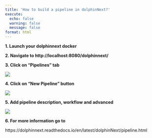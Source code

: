 ```yaml
---
title: 'How to build a pipeline in dolphinNext?'
execute:
  echo: false
  warning: false
  message: false
format: html
---
```


**1. Launch your dolphinnext docker**

**2. Navigate to http://localhost:8080/dolphinnext/**

**3. Click on "Pipelines" tab**

![](https://ajeuwbhvhr.cloudimg.io/colony-recorder.s3.amazonaws.com/files/2023-08-10/4564996b-31da-497f-8314-6a93835d6ba9/screenshot.png?tl_px=0,0&br_px=774,433&force_format=png&width=560.0)

**4. Click on "New Pipeline" button**

![](https://ajeuwbhvhr.cloudimg.io/colony-recorder.s3.amazonaws.com/files/2023-08-10/f86e7417-d5cc-4e85-9166-317508091960/user_cropped_screenshot.jpeg?tl_px=0,0&br_px=1075,600&force_format=png&width=560.0&wat_scale=50&wat=1&wat_opacity=0.7&wat_gravity=northwest&wat_url=https://colony-recorder.s3.us-west-1.amazonaws.com/images/watermarks/FB923C_standard.png&wat_pad=5,102)

**5. Add pipeline description, workflow and advanced **

![](https://ajeuwbhvhr.cloudimg.io/colony-recorder.s3.amazonaws.com/files/2023-08-10/335c2b99-c9df-4f82-bd03-514cc155461e/user_cropped_screenshot.jpeg?tl_px=0,0&br_px=1590,615&force_format=png&width=560.0)

**6. For more information go to **

https://dolphinnext.readthedocs.io/en/latest/dolphinNext/pipeline.html
